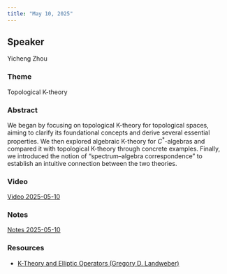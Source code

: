 ```yaml
---
title: "May 10, 2025"
---
```


## Speaker
Yicheng Zhou

### Theme
Topological K-theory

### Abstract
We began by focusing on topological K-theory for topological spaces, aiming to clarify its foundational concepts and derive several essential properties. We then explored algebraic K-theory for $C^*$-algebras and compared it with topological K-theory through concrete examples. Finally, we introduced the notion of “spectrum–algebra correspondence” to establish an intuitive connection between the two theories.

### Video  
[Video 2025-05-10](https://drive.google.com/file/d/1Zp8duIDlE2W0wU24-Zs0G1uHm9QLvjxV/view?usp=sharing)

### Notes  
[Notes 2025-05-10](https://drive.google.com/file/d/1JG85Q7BgM0aEFYfwHQb_xCQrTUxSqMkb/view?usp=sharing)

### Resources  
- [K-Theory and Elliptic Operators (Gregory D. Landweber)](https://drive.google.com/file/d/1SIVhBWjJnpa4ABx3FVJONjMPWv_1kUFK/view?usp=sharing)